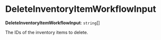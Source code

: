 
# DeleteInventoryItemWorkflowInput

 **DeleteInventoryItemWorkflowInput**: `string`[]

The IDs of the inventory items to delete.

